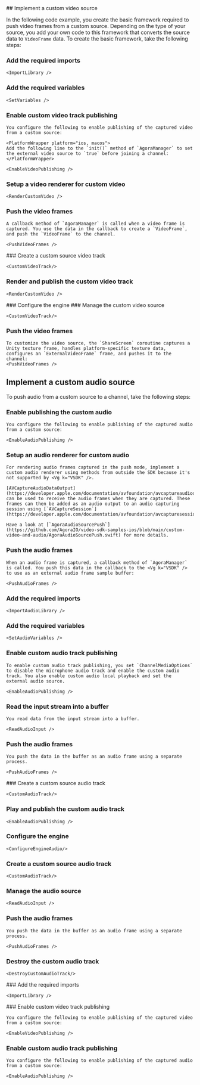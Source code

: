 


<PlatformWrapper platform="ios, macos, android, react-js, unity">
<ProductWrapper notAllowed="voice-calling">
## Implement a custom video source

In the following code example, you create the basic framework required to push video frames from a custom source. Depending on the type of your source, you add your own code to this framework that converts the source data to `VideoFrame` data. To create the basic framework, take the following steps:

### Add the required imports

    <ImportLibrary />

### Add the required variables

    <SetVariables />
<PlatformWrapper notAllowed="react-js, unity">

### Enable custom video track publishing

    You configure the following to enable publishing of the captured video from a custom source:

    <PlatformWrapper platform="ios, macos">
    Add the following line to the `init()` method of `AgoraManager` to set the external video source to `true` before joining a channel:
    </PlatformWrapper>

    <EnableVideoPublishing />

### Setup a video renderer for custom video

    <RenderCustomVideo />

### Push the video frames

    A callback method of `AgoraManager` is called when a video frame is captured. You use the data in the callback to create a `VideoFrame`, and push the `VideoFrame` to the channel.

    <PushVideoFrames />
</PlatformWrapper>
<PlatformWrapper platform="react-js">
### Create a custom source video track

    <CustomVideoTrack/>
### Render and publish the custom video track

    <RenderCustomVideo />
</PlatformWrapper>
<PlatformWrapper platform="unity">
### Configure the <Vg k="COMPANY"/> engine
   <ConfigureEngine/>
### Manage the custom video source

    <CustomVideoTrack/>
### Push the video frames

    To customize the video source, the `ShareScreen` coroutine captures a Unity texture frame, handles platform-specific texture data, configures an `ExternalVideoFrame` frame, and pushes it to the channel:
    <PushVideoFrames />
</PlatformWrapper>
</ProductWrapper>

## Implement a custom audio source

To push audio from a custom source to a channel, take the following steps:

<PlatformWrapper platform="ios, macos">

### Enable publishing the custom audio

    You configure the following to enable publishing of the captured audio from a custom source:

    <EnableAudioPublishing />

### Setup an audio renderer for custom audio

    For rendering audio frames captured in the push mode, implement a custom audio renderer using methods from outside the SDK because it's not supported by <Vg k="VSDK" />.

    [AVCaptureAudioDataOutput](https://developer.apple.com/documentation/avfoundation/avcaptureaudiodataoutput) can be used to receive the audio frames when they are captured. These frames can then be added as an audio output to an audio capturing session using [`AVCaptureSession`](https://developer.apple.com/documentation/avfoundation/avcapturesession).

    Have a look at [`AgoraAudioSourcePush`](https://github.com/AgoraIO/video-sdk-samples-ios/blob/main/custom-video-and-audio/AgoraAudioSourcePush.swift) for more details.

### Push the audio frames

    When an audio frame is captured, a callback method of `AgoraManager` is called. You push this data in the callback to the <Vg k="VSDK" /> to use as an external audio frame sample buffer:

    <PushAudioFrames />
</PlatformWrapper>

<PlatformWrapper platform="android, react-js, unity">

### Add the required imports

    <ImportAudioLibrary />

### Add the required variables

    <SetAudioVariables />
<PlatformWrapper notAllowed="react-js, unity">

### Enable custom audio track publishing

    To enable custom audio track publishing, you set `ChannelMediaOptions` to disable the microphone audio track and enable the custom audio track. You also enable custom audio local playback and set the external audio source. 

    <EnableAudioPublishing />

### Read the input stream into a buffer

    You read data from the input stream into a buffer.

    <ReadAudioInput />

### Push the audio frames

    You push the data in the buffer as an audio frame using a separate process.

    <PushAudioFrames />
</PlatformWrapper>
<PlatformWrapper platform="react-js">
### Create a custom source audio track

    <CustomAudioTrack/>
### Play and publish the custom audio track

    <EnableAudioPublishing />
</PlatformWrapper>
<PlatformWrapper platform="unity">

### Configure the <Vg k="COMPANY"/> engine
    <ConfigureEngineAudio/>
### Create a custom source audio track

    <CustomAudioTrack/>

### Manage the audio source

    <ReadAudioInput />

### Push the audio frames

    You push the data in the buffer as an audio frame using a separate process.

    <PushAudioFrames />
### Destroy the custom audio track
    <DestroyCustomAudioTrack/>
</PlatformWrapper>

</PlatformWrapper>

</PlatformWrapper>

<PlatformWrapper platform="web">
### Add the required imports

    <ImportLibrary />
<ProductWrapper notAllowed="voice-calling">
### Enable custom video track publishing

    You configure the following to enable publishing of the captured video from a custom source:

    <EnableVideoPublishing />
</ProductWrapper>

### Enable custom audio track publishing

    You configure the following to enable publishing of the captured audio from a custom source:

    <EnableAudioPublishing />

</PlatformWrapper>
